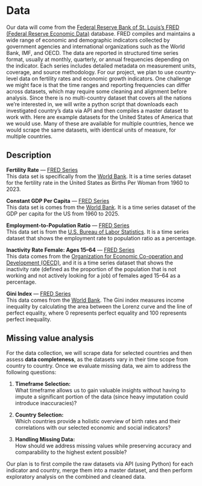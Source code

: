 # Data
Our data will come from the [Federal Reserve Bank of St. Louis’s FRED (Federal Reserve Economic Data)](https://www.stlouisfed.org) database. FRED compiles and maintains a wide range of economic and demographic indicators collected by government agencies and international organizations such as the World Bank, IMF, and OECD. The data are reported in structured time series format, usually at monthly, quarterly, or annual frequencies depending on the indicator. Each series includes detailed metadata on measurement units, coverage, and source methodology. For our project, we plan to use country-level data on fertility rates and economic growth indicators. One challenge we might face is that the time ranges and reporting frequencies can differ across datasets, which may require some cleaning and alignment before analysis. Since there is no multi-country dataset that covers all the nations we’re interested in, we will write a python script that downloads each investigated country’s data via API and then compiles a master dataset to work with. Here are example datasets for the United States of America that we would use. Many of these are available for multiple countries, hence we would scrape the same datasets, with identical units of measure, for multiple countries.

## Description

**Fertility Rate** — [FRED Series](https://fred.stlouisfed.org/series/SPDYNTFRTINUSA)  
This data set is specifically from the [World Bank](https://www.worldbank.org/ext/en/home). It is a time series dataset for the fertility rate in the United States as Births Per Woman from 1960 to 2023.

**Constant GDP Per Capita** — [FRED Series](https://fred.stlouisfed.org/series/NYGDPPCAPKDUSA)  
This data set is comes from the [World Bank](https://www.worldbank.org/ext/en/home). It is a time series dataset of the GDP per capita for the US from 1960 to 2025.

**Employment-to-Population Ratio** — [FRED Series](https://fred.stlouisfed.org/series/EMRATIO)  
This data set is from the [U.S. Bureau of Labor Statistics](https://www.bls.gov). It is a time series dataset that shows the employment rate to population ratio as a percentage.

**Inactivity Rate Female: Ages 15–64** — [FRED Series](https://fred.stlouisfed.org/series/LRIN64FEUSM156S)  
This data comes from the [Organization for Economic Co-operation and Development (OECD)](https://www.oecd.org/en.html), and it is a time series dataset that shows the inactivity rate (defined as the proportion of the population that is not working and not actively looking for a job) of females aged 15–64 as a percentage.

**Gini Index** — [FRED Series](https://fred.stlouisfed.org/series/SIPOVGINIUSA)  
This data comes from the [World Bank](https://www.worldbank.org/ext/en/home). The Gini index measures income inequality by calculating the area between the Lorenz curve and the line of perfect equality, where 0 represents perfect equality and 100 represents perfect inequality.

## Missing value analysis

For the data collection, we will scrape data for selected countries and then assess **data completeness**, as the datasets vary in their time scope from country to country. Once we evaluate missing data, we aim to address the following questions:

1. **Timeframe Selection:**  
   What timeframe allows us to gain valuable insights without having to impute a significant portion of the data (since heavy imputation could introduce inaccuracies)?

2. **Country Selection:**  
   Which countries provide a holistic overview of birth rates and their correlations with our selected economic and social indicators?

3. **Handling Missing Data:**  
   How should we address missing values while preserving accuracy and comparability to the highest extent possible?

Our plan is to first compile the raw datasets via API (using Python) for each indicator and country, merge them into a master dataset, and then perform exploratory analysis on the combined and cleaned data.
